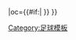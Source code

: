 {{fb team |t=-{zh-hans:莱万特; zh-hk:利雲特;}- |tan=萊萬特體育聯盟 |tc=ESP |abb={{#if:{{{abb|}}}|LEV{{0}}}} |oc={{#if:{{{oc|}}}|{{{oc}}} }} }}<!--
--><noinclude>[[Category:足球模板]]</noinclude>